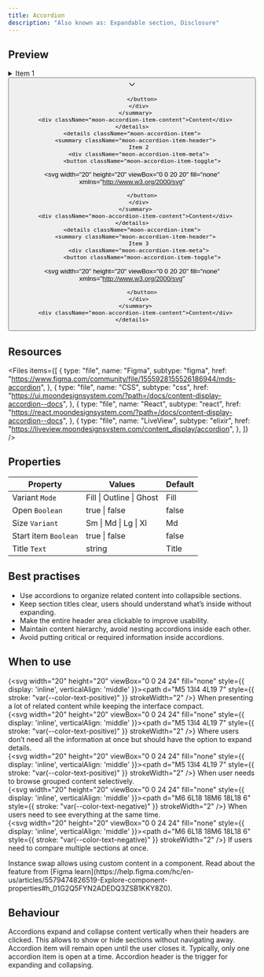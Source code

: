 ```yaml
---
title: Accordion
description: "Also known as: Expandable section, Disclosure"
---
```


## Preview

<div className="w-full bg-primary h-[320px] flex items-center justify-center border border-primary gap-4 not-prose">
  <div className="moon-accordion w-[320px]">
    <details className="moon-accordion-item">
      <summary className="moon-accordion-item-header">
        Item 1
        <div className="moon-accordion-item-meta">
          <button className="moon-accordion-item-toggle">
            
<svg width="20" height="20" viewBox="0 0 20 20" fill="none" xmlns="http://www.w3.org/2000/svg">
<g id="chevron-down">
<path id="Icon" d="M5.50316 8.1294C5.60473 8.26388 5.90799 8.66534 6.08859 8.89676C6.45032 9.36027 6.94458 9.97618 7.47775 10.5903C8.01362 11.2074 8.57654 11.8085 9.07664 12.2504C9.3274 12.472 9.54768 12.6403 9.72945 12.7499C9.90041 12.853 10.0014 12.8744 10.0014 12.8744C10.0014 12.8744 10.0994 12.853 10.2704 12.7499C10.4521 12.6403 10.6724 12.472 10.9232 12.2504C11.4233 11.8085 11.9862 11.2074 12.5221 10.5902C13.0552 9.97616 13.5495 9.36025 13.9112 8.89673C14.0918 8.66531 14.3947 8.26442 14.4962 8.12994C14.7009 7.852 15.0926 7.79206 15.3705 7.99675C15.6485 8.20145 15.7079 8.59269 15.5032 8.87063L15.5016 8.8727C15.3951 9.01371 15.081 9.42961 14.8967 9.66577C14.5268 10.1398 14.0181 10.7738 13.4659 11.4098C12.9165 12.0426 12.3118 12.6915 11.7509 13.1871C11.4711 13.4343 11.1875 13.6566 10.9157 13.8204C10.6611 13.9739 10.3387 14.125 9.99991 14.125C9.66115 14.125 9.33874 13.9739 9.0841 13.8204C8.81229 13.6566 8.52872 13.4343 8.24897 13.1871C7.68804 12.6915 7.08331 12.0426 6.53388 11.4098C5.98175 10.7739 5.47306 10.1398 5.10316 9.6658C4.91873 9.42947 4.60456 9.01352 4.49829 8.87283L4.49696 8.87107C4.29227 8.59314 4.35134 8.20149 4.62928 7.99679C4.9072 7.79211 5.29846 7.85149 5.50316 8.1294Z" fill="currentColor"/>
</g>
</svg>

          </button>
        </div>
      </summary>
      <div className="moon-accordion-item-content">Content</div>
    </details>
    <details className="moon-accordion-item">
      <summary className="moon-accordion-item-header">
        Item 2
        <div className="moon-accordion-item-meta">
          <button className="moon-accordion-item-toggle">

<svg
  width="20"
  height="20"
  viewBox="0 0 20 20"
  fill="none"
  xmlns="http://www.w3.org/2000/svg"
>
  <g id="chevron-down">
    <path
      id="Icon"
      d="M5.50316 8.1294C5.60473 8.26388 5.90799 8.66534 6.08859 8.89676C6.45032 9.36027 6.94458 9.97618 7.47775 10.5903C8.01362 11.2074 8.57654 11.8085 9.07664 12.2504C9.3274 12.472 9.54768 12.6403 9.72945 12.7499C9.90041 12.853 10.0014 12.8744 10.0014 12.8744C10.0014 12.8744 10.0994 12.853 10.2704 12.7499C10.4521 12.6403 10.6724 12.472 10.9232 12.2504C11.4233 11.8085 11.9862 11.2074 12.5221 10.5902C13.0552 9.97616 13.5495 9.36025 13.9112 8.89673C14.0918 8.66531 14.3947 8.26442 14.4962 8.12994C14.7009 7.852 15.0926 7.79206 15.3705 7.99675C15.6485 8.20145 15.7079 8.59269 15.5032 8.87063L15.5016 8.8727C15.3951 9.01371 15.081 9.42961 14.8967 9.66577C14.5268 10.1398 14.0181 10.7738 13.4659 11.4098C12.9165 12.0426 12.3118 12.6915 11.7509 13.1871C11.4711 13.4343 11.1875 13.6566 10.9157 13.8204C10.6611 13.9739 10.3387 14.125 9.99991 14.125C9.66115 14.125 9.33874 13.9739 9.0841 13.8204C8.81229 13.6566 8.52872 13.4343 8.24897 13.1871C7.68804 12.6915 7.08331 12.0426 6.53388 11.4098C5.98175 10.7739 5.47306 10.1398 5.10316 9.6658C4.91873 9.42947 4.60456 9.01352 4.49829 8.87283L4.49696 8.87107C4.29227 8.59314 4.35134 8.20149 4.62928 7.99679C4.9072 7.79211 5.29846 7.85149 5.50316 8.1294Z"
      fill="currentColor"
    />
  </g>
</svg>

          </button>
        </div>
      </summary>
      <div className="moon-accordion-item-content">Content</div>
    </details>
    <details className="moon-accordion-item">
      <summary className="moon-accordion-item-header">
        Item 3
        <div className="moon-accordion-item-meta">
          <button className="moon-accordion-item-toggle">

<svg
  width="20"
  height="20"
  viewBox="0 0 20 20"
  fill="none"
  xmlns="http://www.w3.org/2000/svg"
>
  <g id="chevron-down">
    <path
      id="Icon"
      d="M5.50316 8.1294C5.60473 8.26388 5.90799 8.66534 6.08859 8.89676C6.45032 9.36027 6.94458 9.97618 7.47775 10.5903C8.01362 11.2074 8.57654 11.8085 9.07664 12.2504C9.3274 12.472 9.54768 12.6403 9.72945 12.7499C9.90041 12.853 10.0014 12.8744 10.0014 12.8744C10.0014 12.8744 10.0994 12.853 10.2704 12.7499C10.4521 12.6403 10.6724 12.472 10.9232 12.2504C11.4233 11.8085 11.9862 11.2074 12.5221 10.5902C13.0552 9.97616 13.5495 9.36025 13.9112 8.89673C14.0918 8.66531 14.3947 8.26442 14.4962 8.12994C14.7009 7.852 15.0926 7.79206 15.3705 7.99675C15.6485 8.20145 15.7079 8.59269 15.5032 8.87063L15.5016 8.8727C15.3951 9.01371 15.081 9.42961 14.8967 9.66577C14.5268 10.1398 14.0181 10.7738 13.4659 11.4098C12.9165 12.0426 12.3118 12.6915 11.7509 13.1871C11.4711 13.4343 11.1875 13.6566 10.9157 13.8204C10.6611 13.9739 10.3387 14.125 9.99991 14.125C9.66115 14.125 9.33874 13.9739 9.0841 13.8204C8.81229 13.6566 8.52872 13.4343 8.24897 13.1871C7.68804 12.6915 7.08331 12.0426 6.53388 11.4098C5.98175 10.7739 5.47306 10.1398 5.10316 9.6658C4.91873 9.42947 4.60456 9.01352 4.49829 8.87283L4.49696 8.87107C4.29227 8.59314 4.35134 8.20149 4.62928 7.99679C4.9072 7.79211 5.29846 7.85149 5.50316 8.1294Z"
      fill="currentColor"
    />
  </g>
</svg>

          </button>
        </div>
      </summary>
      <div className="moon-accordion-item-content">Content</div>
    </details>

  </div>
</div>

## Resources

<Files
  items={[
    {
      type: "file",
      name: "Figma",
      subtype: "figma",
      href: "https://www.figma.com/community/file/1555928155526186944/mds-accordion",
    },
    {
      type: "file",
      name: "CSS",
      subtype: "css",
      href: "https://ui.moondesignsystem.com/?path=/docs/content-display-accordion--docs",
    },
    {
      type: "file",
      name: "React",
      subtype: "react",
      href: "https://react.moondesignsystem.com/?path=/docs/content-display-accordion--docs",
    },
    {
      type: "file",
      name: "LiveView",
      subtype: "elixir",
      href: "https://liveview.moondesignsystem.com/content_display/accordion",
    },
  ]}
/>

## Properties

| **Property**         | **Values**               | **Default** |
| -------------------- | ------------------------ | ----------- |
| Variant `Mode`       | Fill \| Outline \| Ghost | Fill        |
| Open `Boolean`       | true \| false            | false       |
| Size `Variant`       | Sm \| Md \| Lg \| Xl     | Md          |
| Start item `Boolean` | true \| false            | false       |
| Title `Text`         | string                   | Title       |

## Best practises

- Use accordions to organize related content into collapsible sections.
- Keep section titles clear, users should understand what’s inside without expanding.
- Make the entire header area clickable to improve usability.
- Maintain content hierarchy, avoid nesting accordions inside each other.
- Avoid putting critical or required information inside accordions.

## When to use

{<svg width="20" height="20" viewBox="0 0 24 24" fill="none" style={{ display: 'inline', verticalAlign: 'middle' }}><path d="M5 13l4 4L19 7" style={{ stroke: "var(--color-text-positive)" }} strokeWidth="2" /></svg>} When presenting a lot of related content while keeping the interface compact. <br/>
{<svg width="20" height="20" viewBox="0 0 24 24" fill="none" style={{ display: 'inline', verticalAlign: 'middle' }}><path d="M5 13l4 4L19 7" style={{ stroke: "var(--color-text-positive)" }} strokeWidth="2" /></svg>} Where users don’t need all the information at once but should have the option to expand details.<br/>
{<svg width="20" height="20" viewBox="0 0 24 24" fill="none" style={{ display: 'inline', verticalAlign: 'middle' }}><path d="M5 13l4 4L19 7" style={{ stroke: "var(--color-text-positive)" }} strokeWidth="2" /></svg>} When user needs to browse grouped content selectively. <br/>
{<svg width="20" height="20" viewBox="0 0 24 24" fill="none" style={{ display: 'inline', verticalAlign: 'middle' }}><path d="M6 6L18 18M6 18L18 6" style={{ stroke: "var(--color-text-negative)" }} strokeWidth="2" /></svg>} When users need to see everything at the same time. <br/>
{<svg width="20" height="20" viewBox="0 0 24 24" fill="none" style={{ display: 'inline', verticalAlign: 'middle' }}><path d="M6 6L18 18M6 18L18 6" style={{ stroke: "var(--color-text-negative)" }} strokeWidth="2" /></svg>} If users need to compare multiple sections at once. <br/>

<Note type="info" title="Note">
  Instance swap allows using custom content in a component. Read about the
  feature from [Figma
  learn](https://help.figma.com/hc/en-us/articles/5579474826519-Explore-component-properties#h_01G2Q5FYN2ADEDQ3ZSB1KKY8Z0).
</Note>

## Behaviour

Accordions expand and collapse content vertically when their headers are clicked. This allows to show or hide sections without navigating away. Accordion item will remain open until the user closes it.
Typically, only one accordion item is open at a time. Accordion header is the trigger for expanding and collapsing.
